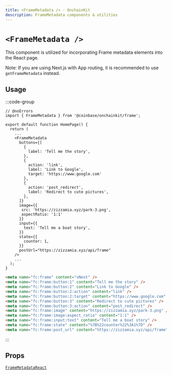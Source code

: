 ```yaml
---
title: <FrameMetadata /> · OnchainKit
description: FrameMetadata components & utilities
---
```


# `<FrameMetadata />`

This component is utilized for incorporating Frame metadata elements into the React page.

Note: If you are using Next.js with App routing, it is recommended to use `getFrameMetadata` instead.

## Usage

:::code-group

```tsx twoslash [code]
// @noErrors
import { FrameMetadata } from '@coinbase/onchainkit/frame';

export default function HomePage() {
  return (
    ...
    <FrameMetadata
      buttons={[
        {
          label: 'Tell me the story',
        },
        {
          action: 'link',
          label: 'Link to Google',
          target: 'https://www.google.com'
        },
        {
          action: 'post_redirect',
          label: 'Redirect to cute pictures',
        },
      ]}
      image={{
       src: 'https://zizzamia.xyz/park-3.png',
       aspectRatio: '1:1'
      }}
      input={{
        text: 'Tell me a boat story',
      }}
      state={{
        counter: 1,
      }}
      postUrl="https://zizzamia.xyz/api/frame"
    />
    ...
  );
}
```

```html [return html]
<meta name="fc:frame" content="vNext" />
<meta name="fc:frame:button:1" content="Tell me the story" />
<meta name="fc:frame:button:2" content="Link to Google" />
<meta name="fc:frame:button:2:action" content="link" />
<meta name="fc:frame:button:2:target" content="https://www.google.com" />
<meta name="fc:frame:button:3" content="Redirect to cute pictures" />
<meta name="fc:frame:button:3:action" content="post_redirect" />
<meta name="fc:frame:image" content="https://zizzamia.xyz/park-3.png" />
<meta name="fc:frame:image:aspect_ratio" content="1:1" />
<meta name="fc:frame:input:text" content="Tell me a boat story" />
<meta name="fc:frame:state" content="%7B%22counter%22%3A1%7D" />
<meta name="fc:frame:post_url" content="https://zizzamia.xyz/api/frame" />
```

:::

## Props

[`FrameMetadataReact`](/frame/types#framemetadatareact)
